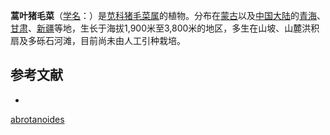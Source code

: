 {{Speciesbox
| name = 蒿叶猪毛菜
| status = 
| status_system = 
| image =
| genus = Salsola
| species =  abrotanoides
| authority = Bunge
}}

'''蒿叶猪毛菜'''（[[学名|学名]]：{{lang|la|''Salsola abrotanoides''}}）是[[苋科|苋科]][[猪毛菜属|猪毛菜属]]的植物。分布在[[蒙古|蒙古]]以及[[中国大陆|中国大陆]]的[[青海|青海]]、[[甘肃|甘肃]]、[[新疆|新疆]]等地，生长于海拔1,900米至3,800米的地区，多生在山坡、山麓洪积扇及多砾石河滩，目前尚未由人工引种栽培。

== 参考文献 ==
<div class="references-small">
* {{cite web| url =http://www.bioinfo.cn/db05/KmzwSpecies.php?action=view&id=2765| title =蒿叶猪毛菜| work =《中国高等植物数据库全库》| publisher =中国科学院微生物研究所| author =昆明植物研究所| accessdate =2009-02-23| deadurl =yes| archiveurl =https://web.archive.org/web/20160305102518/http://www.bioinfo.cn/db05/KmzwSpecies.php?action=view&id=2765| archivedate =2016-03-05}}
</div>
{{Taxonbar|from=Q15226203}}

{{DEFAULTSORT:Salsola abrotanoides}}
[[Category:猪毛菜属|abrotanoides]]


{{Amaranthaceae-stub}}